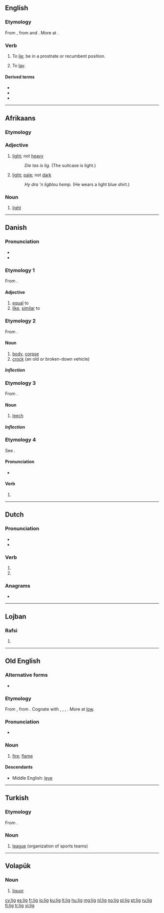 ==English==

===Etymology===
From {{etyl|enm}} {{term|liggen|lang=enm}}, from {{etyl|ang}} {{term|licgan||to lie, be situated, be at rest, remain|lang=ang}} and {{etyl|non}} {{term|liggja||to lie|lang=non}}. More at {{l|en|lie}}.

===Verb===
{{en-verb|ligg|ing}}

# {{intransitive|UK|_|dialectal}} To [[lie]]; be in a prostrate or recumbent position.
# {{transitive|UK|_|dialectal}} To [[lay]].

====Derived terms====
* {{l|en|lig down}}
* {{l|en|lig on}}
* {{l|en|lig out}}

----
==Afrikaans==

===Etymology===
{{etyl|nl|af}} {{term|licht|lang=nl}}

===Adjective===
{{head|af|adjective|comparative|ligter|superlative|ligste}}

# {{context|of weight}} [[light]]; not [[heavy]]
#: ''Die tas is lig.'' (The suitcase is light.)
# {{context|of color or complexion}} [[light]]; [[pale]]; not [[dark]]
#: ''Hy dra 'n ligblou hemp.'' (He wears a light blue shirt.)

===Noun===
{{head|af|noun}}

# [[light]]

----

==Danish==

===Pronunciation===
* {{IPA|/liː/|[liːˀ]|lang=da}}
* {{audio|Da-lig.ogg|audio}}

===Etymology 1===
From {{etyl|non|da}} {{term|líkr|lang=non}}.

====Adjective====
{{head|da|adjective|neuter|ligt|or|[[lig]]|definite and plural|[[lig]]}}

# [[equal]] to
# [[like]], [[similar]] to

===Etymology 2===
From {{etyl|non|da}} {{term|lík||body|lang=non}}.

====Noun====
{{da-noun|et}}

# [[body]], [[corpse]]
# [[crock]] (an old or broken-down vehicle)

=====Inflection=====
{{da-noun-infl|et}}

===Etymology 3===
From {{etyl|non|da}} {{term|lík||leech|lang=non}}.

====Noun====
{{da-noun|et}}

# {{nautical|lang=da}} [[leech]]

=====Inflection=====
{{da-noun-infl|et}}

===Etymology 4===
See {{term|ligge||to lie|lang=da}}.

====Pronunciation====
* {{IPA|/leɡ/|[leɡ̊]|lang=da}}

====Verb====
{{head|da|verb form}}

# {{form of|imperative|ligge|lang=da}}

----

==Dutch==

===Pronunciation===
* {{rhymes|ɪx|lang=nl}}
* {{IPA|/lɪx/|lang=nl}}

===Verb===
{{head|nl}}

# {{nl-verb-form|p=1|n=sg|t=pres|m=ind|liggen}}
# {{nl-verb-form|m=imp|liggen}}

===Anagrams===
* {{l|nl|gil}}

----

==Lojban==

===Rafsi===
{{jbo-rafsi}}

# {{rafsi of|sligu}}

----

==Old English==

===Alternative forms===
* {{l|ang|lieg|līeġ}}

===Etymology===
From {{proto|Germanic|laugiz|fire, flame, lightning|lang=ang}}, from {{proto|Indo-European|leuk-|light; white; to shine|lang=ang}}. Cognate with {{etyl|goh|-}} {{term|loug|lang=non}}, {{etyl|non|-}} {{term|lǫygr|sc=Latinx|lang=non}}, {{term|log|lang=non}}, {{term|loga||flame, low|lang=non}}. More at [[low#Etymology_3|low]].

===Pronunciation===
* {{IPA|/liːj/|lang=ang}}

===Noun===
{{ang-noun|head=līġ|g=m|pl=[[ligas|līgas]]}}

# [[fire]]; [[flame]]

====Descendants====
* Middle English: [[leye]]

----

==Turkish==

===Etymology===
From {{etyl|fr|tr}} {{term|ligue|lang=fr}}.

===Noun===
{{head|tr|noun}}

# [[league]] (organization of sports teams)

{{tbot entry|Turkish|league|2009|November|tr}}

----

==Volapük==

===Noun===
{{head|vo|noun}}

# [[liquor]]

[[cy:lig]]
[[es:lig]]
[[fr:lig]]
[[io:lig]]
[[ku:lig]]
[[lt:lig]]
[[hu:lig]]
[[mg:lig]]
[[nl:lig]]
[[no:lig]]
[[pl:lig]]
[[pt:lig]]
[[ru:lig]]
[[fi:lig]]
[[tr:lig]]
[[vi:lig]]